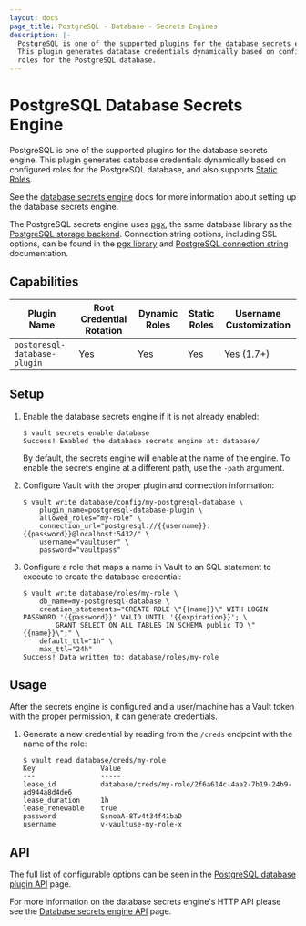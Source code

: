 ```yaml
---
layout: docs
page_title: PostgreSQL - Database - Secrets Engines
description: |-
  PostgreSQL is one of the supported plugins for the database secrets engine.
  This plugin generates database credentials dynamically based on configured
  roles for the PostgreSQL database.
---
```


# PostgreSQL Database Secrets Engine

PostgreSQL is one of the supported plugins for the database secrets engine. This
plugin generates database credentials dynamically based on configured roles for
the PostgreSQL database, and also supports [Static
Roles](/docs/secrets/databases#static-roles).

See the [database secrets engine](/docs/secrets/databases) docs for
more information about setting up the database secrets engine.

The PostgreSQL secrets engine uses [pgx](https://pkg.go.dev/github.com/jackc/pgx/v4),
the same database library as the [PostgreSQL storage backend](/docs/configuration/storage/postgresql).
Connection string options, including SSL options, can be found in the [pgx library][pgxlib]
and [PostgreSQL connection string][pg_conn_docs] documentation.

## Capabilities

| Plugin Name                  | Root Credential Rotation | Dynamic Roles | Static Roles | Username Customization |
| ---------------------------- | ------------------------ | ------------- | ------------ | ---------------------- |
| `postgresql-database-plugin` | Yes                      | Yes           | Yes          | Yes (1.7+)             |

## Setup

1.  Enable the database secrets engine if it is not already enabled:

    ```text
    $ vault secrets enable database
    Success! Enabled the database secrets engine at: database/
    ```

    By default, the secrets engine will enable at the name of the engine. To
    enable the secrets engine at a different path, use the `-path` argument.

1.  Configure Vault with the proper plugin and connection information:

    ```text
    $ vault write database/config/my-postgresql-database \
        plugin_name=postgresql-database-plugin \
        allowed_roles="my-role" \
        connection_url="postgresql://{{username}}:{{password}}@localhost:5432/" \
        username="vaultuser" \
        password="vaultpass"
    ```

1.  Configure a role that maps a name in Vault to an SQL statement to execute to
    create the database credential:

    ```text
    $ vault write database/roles/my-role \
        db_name=my-postgresql-database \
        creation_statements="CREATE ROLE \"{{name}}\" WITH LOGIN PASSWORD '{{password}}' VALID UNTIL '{{expiration}}'; \
            GRANT SELECT ON ALL TABLES IN SCHEMA public TO \"{{name}}\";" \
        default_ttl="1h" \
        max_ttl="24h"
    Success! Data written to: database/roles/my-role
    ```

## Usage

After the secrets engine is configured and a user/machine has a Vault token with
the proper permission, it can generate credentials.

1.  Generate a new credential by reading from the `/creds` endpoint with the name
    of the role:

    ```text
    $ vault read database/creds/my-role
    Key                Value
    ---                -----
    lease_id           database/creds/my-role/2f6a614c-4aa2-7b19-24b9-ad944a8d4de6
    lease_duration     1h
    lease_renewable    true
    password           SsnoaA-8Tv4t34f41baD
    username           v-vaultuse-my-role-x
    ```

## API

The full list of configurable options can be seen in the [PostgreSQL database
plugin API](/api-docs/secret/databases/postgresql) page.

For more information on the database secrets engine's HTTP API please see the
[Database secrets engine API](/api-docs/secret/databases) page.

[pgxlib]: https://pkg.go.dev/github.com/jackc/pgx/stdlib
[pg_conn_docs]: https://www.postgresql.org/docs/current/libpq-connect.html#LIBPQ-CONNSTRING
